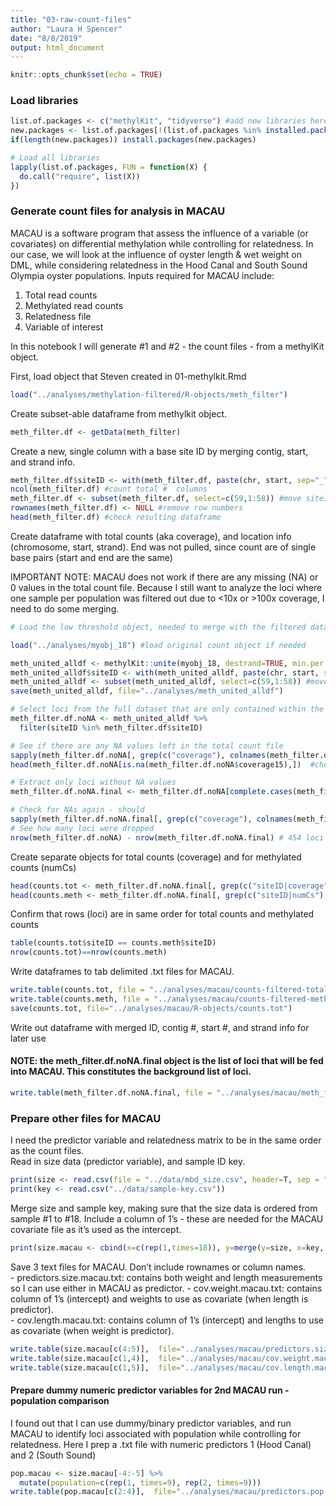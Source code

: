 ```yaml
---
title: "03-raw-count-files"
author: "Laura H Spencer"
date: "8/8/2019"
output: html_document
---
```


```r
knitr::opts_chunk$set(echo = TRUE)
```

### Load libraries 

```r
list.of.packages <- c("methylKit", "tidyverse") #add new libraries here 
new.packages <- list.of.packages[!(list.of.packages %in% installed.packages()[,"Package"])]
if(length(new.packages)) install.packages(new.packages)

# Load all libraries 
lapply(list.of.packages, FUN = function(X) {
  do.call("require", list(X)) 
})
```

### Generate count files for analysis in MACAU 

MACAU is a software program that assess the influence of a variable (or covariates) on differential methylation while controlling for relatedness. In our case, we will look at the influence of oyster length & wet weight on DML, while considering relatedness in the  Hood Canal and South Sound Olympia oyster populations. Inputs required for MACAU include: 

  1) Total read counts
  2) Methylated read counts 
  3) Relatedness file 
  4) Variable of interest 
  
In  this notebook I will generate #1 and  #2 - the count files - from a methylKit object. 

First, load object that Steven created in 01-methylkit.Rmd 

```r
load("../analyses/methylation-filtered/R-objects/meth_filter")
```

Create subset-able dataframe from methylkit object. 

```r
meth_filter.df <- getData(meth_filter)
```

Create a new, single column with a base site ID by merging contig, start, and strand info. 

```r
meth_filter.df$siteID <- with(meth_filter.df, paste(chr, start, sep="_"))  #merge id columns into 1
ncol(meth_filter.df) #count total #  columns 
meth_filter.df <- subset(meth_filter.df, select=c(59,1:58)) #move siteID to first  column
rownames(meth_filter.df) <- NULL #remove row numbers 
head(meth_filter.df) #check resulting dataframe 
```

Create dataframe with total counts (aka coverage), and location info (chromosome, start, strand). End was not pulled, since count are of single base pairs (start and end are the same)

IMPORTANT NOTE: MACAU does not work if there are any missing (NA) or 0 values in the total count file.  Because I still want to analyze the loci where one sample per population was filtered out due to <10x or >100x coverage, I need to do some merging. 

```r
# Load the low threshold object, needed to merge with the filtered dataframe so I can replace NA values with actual values 

load("../analyses/myobj_18") #load original count object if needed 

meth_united_alldf <- methylKit::unite(myobj_18, destrand=TRUE, min.per.group=1L) %>% getData()
meth_united_alldf$siteID <- with(meth_united_alldf, paste(chr, start, sep="_"))  #merge id columns into 1
meth_united_alldf <- subset(meth_united_alldf, select=c(59,1:58)) #move siteID to first  column
save(meth_united_alldf, file="../analyses/meth_united_alldf")

# Select loci from the full dataset that are only contained within the filtered dataset 
meth_filter.df.noNA <- meth_united_alldf %>%
  filter(siteID %in% meth_filter.df$siteID)

# See if there are any NA values left in the total count file 
sapply(meth_filter.df.noNA[, grep(c("coverage"), colnames(meth_filter.df.noNA))], function(x) sum(is.na(x))) #yes, there are some 
head(meth_filter.df.noNA[is.na(meth_filter.df.noNA$coverage15),])  #check out the highest instance 

# Extract only loci without NA values 
meth_filter.df.noNA.final <- meth_filter.df.noNA[complete.cases(meth_filter.df.noNA[, grep(c("coverage"), colnames(meth_filter.df.noNA))]), ]

# Check for NAs again - should 
sapply(meth_filter.df.noNA.final[, grep(c("coverage"), colnames(meth_filter.df.noNA.final))], function(x) sum(is.na(x))) #nope!  
# See how many loci were dropped 
nrow(meth_filter.df.noNA) - nrow(meth_filter.df.noNA.final) # 454 loci dropped 
```

Create separate objects for total counts (coverage) and for methylated counts (numCs)

```r
head(counts.tot <- meth_filter.df.noNA.final[, grep(c("siteID|coverage"), colnames(meth_filter.df.noNA.final))])
head(counts.meth <- meth_filter.df.noNA.final[, grep(c("siteID|numCs"), colnames(meth_filter.df.noNA.final))])
```

Confirm that rows (loci) are in same order for total counts and methylated counts 

```r
table(counts.tot$siteID == counts.meth$siteID)
nrow(counts.tot)==nrow(counts.meth)
```

Write dataframes to tab delimited .txt files for MACAU. 

```r
write.table(counts.tot, file = "../analyses/macau/counts-filtered-total.txt", sep = "\t", row.names = FALSE,  quote = FALSE)
write.table(counts.meth, file = "../analyses/macau/counts-filtered-meth.txt", sep = "\t", row.names = FALSE,  quote = FALSE)
save(counts.tot, file="../analyses/macau/R-objects/counts.tot")
```

Write out dataframe with merged  ID, contig #, start #, and strand info for later use 

#### NOTE: the meth_filter.df.noNA.final object is the list of loci that will be fed into MACAU. This constitutes the background list of loci. 

```r
write.table(meth_filter.df.noNA.final, file = "../analyses/macau/meth_filter.df.txt", sep = "\t", row.names = FALSE,  quote = FALSE)
```

### Prepare other files for MACAU

I need the predictor variable and  relatedness matrix to be in the same order as the count files.  
Read in size data (predictor variable), and sample ID key. 

```r
print(size <- read.csv(file = "../data/mbd_size.csv", header=T, sep = "\t"))
print(key <- read.csv("../data/sample-key.csv"))
```

Merge size and sample key, making sure that the size data is ordered from sample #1 to #18. Include a  column of 1's - these are needed for the MACAU covariate file as it's used as the intercept. 

```r
print(size.macau <- cbind(x=c(rep(1,times=18)), y=merge(y=size, x=key, by.y="Sample", by.x="SAMPLE")))
```

Save 3 text files for MACAU. Don't include rownames or column names.  
- predictors.size.macau.txt: contains both weight and length measurements so I can use either in MACAU as predictor. 
- cov.weight.macau.txt: contains column of 1's (intercept) and weights to use as covariate (when length is predictor).  
- cov.length.macau.txt: contains column of 1's (intercept) and lengths to use as covariate (when weight is predictor).  

```r
write.table(size.macau[c(4:5)],  file="../analyses/macau/predictors.size.macau.txt", sep="\t", row.names = FALSE, col.names = FALSE)
write.table(size.macau[c(1,4)],  file="../analyses/macau/cov.weight.macau.txt", sep="\t", row.names = FALSE, col.names = FALSE)
write.table(size.macau[c(1,5)],  file="../analyses/macau/cov.length.macau.txt", sep="\t", row.names = FALSE, col.names = FALSE)
```

#### Prepare dummy numeric predictor variables for 2nd MACAU run - population comparison 

I found out that I can use dummy/binary predictor variables, and run MACAU to identify loci associated with population while controlling for relatedness. Here I prep a .txt file with numeric predictors 1 (Hood Canal) and 2 (South Sound) 

```r
pop.macau <- size.macau[-4:-5] %>%
  mutate(population=c(rep(1, times=9), rep(2, times=9)))
write.table(pop.macau[c(2:4)],  file="../analyses/macau/predictors.pop.macau.txt", sep="\t", row.names = FALSE, col.names = FALSE)
```

